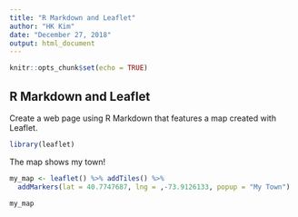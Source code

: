 ---
title: "R Markdown and Leaflet"
author: "HK Kim"
date: "December 27, 2018"
output: html_document
---

```{r setup, include=FALSE}
knitr::opts_chunk$set(echo = TRUE)
```

## R Markdown and Leaflet

Create a web page using R Markdown that features a map created with Leaflet.


```{r}
library(leaflet)
```

The map shows my town!

```{r}
my_map <- leaflet() %>% addTiles() %>%
  addMarkers(lat = 40.7747687, lng = ,-73.9126133, popup = "My Town")

my_map

```
